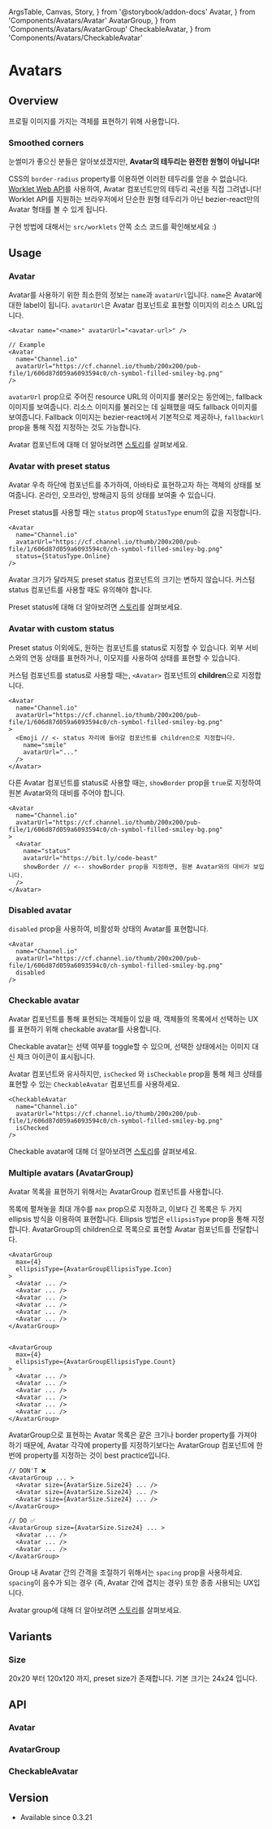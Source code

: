   ArgsTable,
  Canvas,
  Story,
} from '@storybook/addon-docs'
  Avatar,
} from 'Components/Avatars/Avatar'
  AvatarGroup,
} from 'Components/Avatars/AvatarGroup'
  CheckableAvatar,
} from 'Components/Avatars/CheckableAvatar'

# Avatars

## Overview

프로필 이미지를 가지는 객체를 표현하기 위해 사용합니다.

<Story id="components-avatars--overview" />

### Smoothed corners

눈썰미가 좋으신 분들은 알아보셨겠지만, **Avatar의 테두리는 완전한 원형이 아닙니다!**

CSS의 `border-radius` property를 이용하면 이러한 테두리를 얻을 수 없습니다.
[Worklet Web API](https://developer.mozilla.org/en-US/docs/Web/API/Worklet)를 사용하여, Avatar 컴포넌트만의 테두리 곡선을 직접 그려냅니다!
Worklet API를 지원하는 브라우저에서 단순한 원형 테두리가 아닌 bezier-react만의 Avatar 형태를 볼 수 있게 됩니다.

구현 방법에 대해서는 `src/worklets` 안쪽 소스 코드를 확인해보세요 :)

## Usage

### Avatar

Avatar를 사용하기 위한 최소한의 정보는 `name`과 `avatarUrl`입니다.
`name`은 Avatar에 대한 label이 됩니다. `avatarUrl`은 Avatar 컴포넌트로 표현할 이미지의 리소스 URL입니다.

<Story id="components-avatars--usage-basic" />

```tsx
<Avatar name="<name>" avatarUrl="<avatar-url>" />

// Example
<Avatar
  name="Channel.io"
  avatarUrl="https://cf.channel.io/thumb/200x200/pub-file/1/606d87d059a6093594c0/ch-symbol-filled-smiley-bg.png"
/>
```

`avatarUrl` prop으로 주어진 resource URL의 이미지를 불러오는 동안에는, fallback 이미지를 보여줍니다.
리소스 이미지를 불러오는 데 실패했을 때도 fallback 이미지를 보여줍니다.
Fallback 이미지는 bezier-react에서 기본적으로 제공하나, `fallbackUrl` prop을 통해 직접 지정하는 것도 가능합니다.

Avatar 컴포넌트에 대해 더 알아보려면 [스토리](/story/components-avatars-avatar--primary)를 살펴보세요.

### Avatar with preset status

Avatar 우측 하단에 컴포넌트를 추가하여, 아바타로 표현하고자 하는 객체의 상태를 보여줍니다.
온라인, 오프라인, 방해금지 등의 상태를 보여줄 수 있습니다.

Preset status를 사용할 때는 `status` prop에 `StatusType` enum의 값을 지정합니다.

<Story id="components-avatars--usage-preset-status" />

```tsx
<Avatar
  name="Channel.io"
  avatarUrl="https://cf.channel.io/thumb/200x200/pub-file/1/606d87d059a6093594c0/ch-symbol-filled-smiley-bg.png"
  status={StatusType.Online}
/>
```

Avatar 크기가 달라져도 preset status 컴포넌트의 크기는 변하지 않습니다.
커스텀 status 컴포넌트를 사용할 때도 유의해야 합니다.

<Story id="components-avatars--usage-preset-status-with-size" />

Preset status에 대해 더 알아보려면 [스토리](/story/components-status--primary)를 살펴보세요.

### Avatar with custom status

Preset status 이외에도, 원하는 컴포넌트를 status로 지정할 수 있습니다.
외부 서비스와의 연동 상태를 표현하거나, 이모지를 사용하여 상태를 표현할 수 있습니다.

커스텀 컴포넌트를 status로 사용할 때는, `<Avatar>` 컴포넌트의 **children**으로 지정합니다.

<Story id="components-avatars--usage-custom-status" />

```tsx
<Avatar
  name="Channel.io"
  avatarUrl="https://cf.channel.io/thumb/200x200/pub-file/1/606d87d059a6093594c0/ch-symbol-filled-smiley-bg.png"
>
  <Emoji // <- status 자리에 들어갈 컴포넌트를 children으로 지정합니다.
    name="smile"
    avatarUrl="..."
  />
</Avatar>
```

다른 Avatar 컴포넌트를 status로 사용할 때는, `showBorder` prop을 `true`로 지정하여 원본 Avatar와의 대비를 주어야 합니다.

<Story id="components-avatars--usage-custom-status-avatar" />

```tsx
<Avatar
  name="Channel.io"
  avatarUrl="https://cf.channel.io/thumb/200x200/pub-file/1/606d87d059a6093594c0/ch-symbol-filled-smiley-bg.png"
>
  <Avatar
    name="status"
    avatarUrl="https://bit.ly/code-beast"
    showBorder // <-- showBorder prop을 지정하면, 원본 Avatar와의 대비가 보입니다.
  />
</Avatar>
```

### Disabled avatar

`disabled` prop을 사용하여, 비활성화 상태의 Avatar를 표현합니다.

<Story id="components-avatars--usage-disabled" />

```tsx
<Avatar
  name="Channel.io"
  avatarUrl="https://cf.channel.io/thumb/200x200/pub-file/1/606d87d059a6093594c0/ch-symbol-filled-smiley-bg.png"
  disabled
/>
```

### Checkable avatar

Avatar 컴포넌트를 통해 표현되는 객체들이 있을 때, 객체들의 목록에서 선택하는 UX를 표현하기 위해 checkable avatar를 사용합니다.

Checkable avatar는 선택 여부를 toggle할 수 있으며, 선택한 상태에서는 이미지 대신 체크 아이콘이 표시됩니다.

<Story id="components-avatars--usage-checkable-avatar" />

Avatar 컴포넌트와 유사하지만, `isChecked` 와 `isCheckable` prop을 통해 체크 상태를 표현할 수 있는 `CheckableAvatar` 컴포넌트를 사용하세요.

```tsx
<CheckableAvatar
  name="Channel.io"
  avatarUrl="https://cf.channel.io/thumb/200x200/pub-file/1/606d87d059a6093594c0/ch-symbol-filled-smiley-bg.png"
  isChecked
/>
```

Checkable avatar에 대해 더 알아보려면 [스토리](/story/components-avatars-checkableavatar--primary)를 살펴보세요.

### Multiple avatars (AvatarGroup)

Avatar 목록을 표현하기 위해서는 AvatarGroup 컴포넌트를 사용합니다.

목록에 펼쳐놓을 최대 개수를 `max` prop으로 지정하고, 이보다 긴 목록은 두 가지 ellipsis 방식을 이용하여 표현합니다.
Ellipsis 방법은 `ellipsisType` prop을 통해 지정합니다.
AvatarGroup의 children으로 목록으로 표현할 Avatar 컴포넌트를 전달합니다.

<Story id="components-avatars--usage-group-ellipsis" />

```tsx
<AvatarGroup
  max={4}
  ellipsisType={AvatarGroupEllipsisType.Icon}
>
  <Avatar ... />
  <Avatar ... />
  <Avatar ... />
  <Avatar ... />
  <Avatar ... />
  <Avatar ... />
</AvatarGroup>


<AvatarGroup
  max={4}
  ellipsisType={AvatarGroupEllipsisType.Count}
>
  <Avatar ... />
  <Avatar ... />
  <Avatar ... />
  <Avatar ... />
  <Avatar ... />
  <Avatar ... />
</AvatarGroup>
```

AvatarGroup으로 표현하는 Avatar 목록은 같은 크기나 border property를 가져야 하기 때문에,
Avatar 각각에 property를 지정하기보다는 AvatarGroup 컴포넌트에 한 번에 property를 지정하는 것이 best practice입니다.

```tsx
// DON'T ❌
<AvatarGroup ... >
  <Avatar size={AvatarSize.Size24} ... />
  <Avatar size={AvatarSize.Size24} ... />
  <Avatar size={AvatarSize.Size24} ... />
</AvatarGroup>

// DO ✅
<AvatarGroup size={AvatarSize.Size24} ... >
  <Avatar ... />
  <Avatar ... />
  <Avatar ... />
</AvatarGroup>
```

Group 내 Avatar 간의 간격을 조절하기 위해서는 `spacing` prop을 사용하세요.
`spacing`이 음수가 되는 경우 (즉, Avatar 간에 겹치는 경우) 또한 종종 사용되는 UX입니다.

<Story id="components-avatars--usage-group-spacing" />

Avatar group에 대해 더 알아보려면 [스토리](/story/components-avatars-avatargroup--primary)를 살펴보세요.

## Variants

### Size

20x20 부터 120x120 까지, preset size가 존재합니다.
기본 크기는 24x24 입니다.

<Story id="components-avatars--variants-size" />

## API

### Avatar

<ArgsTable of={Avatar} />

### AvatarGroup

<ArgsTable of={AvatarGroup} />

### CheckableAvatar

<ArgsTable of={CheckableAvatar} />

## Version

- Available since 0.3.21
